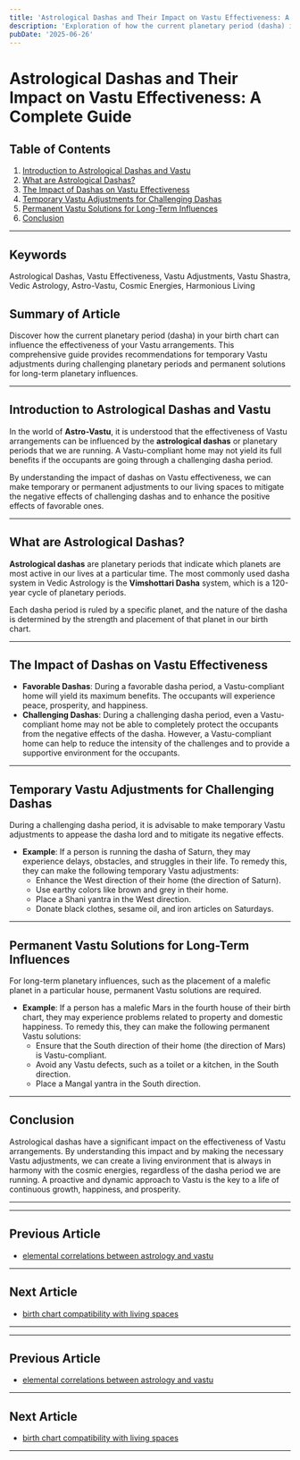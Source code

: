 ```yaml
---
title: 'Astrological Dashas and Their Impact on Vastu Effectiveness: A Complete Guide'
description: 'Exploration of how the current planetary period (dasha) in an individual\''s birth chart influences the effectiveness of Vastu arrangements, with recommendations for temporary Vastu adjustments during challenging planetary periods and permanent solutions for long-term planetary influences.'
pubDate: '2025-06-26'
---
```


# Astrological Dashas and Their Impact on Vastu Effectiveness: A Complete Guide

## Table of Contents
1. [Introduction to Astrological Dashas and Vastu](#introduction-to-astrological-dashas-and-vastu)
2. [What are Astrological Dashas?](#what-are-astrological-dashas)
3. [The Impact of Dashas on Vastu Effectiveness](#the-impact-of-dashas-on-vastu-effectiveness)
4. [Temporary Vastu Adjustments for Challenging Dashas](#temporary-vastu-adjustments-for-challenging-dashas)
5. [Permanent Vastu Solutions for Long-Term Influences](#permanent-vastu-solutions-for-long-term-influences)
6. [Conclusion](#conclusion)

---

## Keywords
Astrological Dashas, Vastu Effectiveness, Vastu Adjustments, Vastu Shastra, Vedic Astrology, Astro-Vastu, Cosmic Energies, Harmonious Living

## Summary of Article
Discover how the current planetary period (dasha) in your birth chart can influence the effectiveness of your Vastu arrangements. This comprehensive guide provides recommendations for temporary Vastu adjustments during challenging planetary periods and permanent solutions for long-term planetary influences.

---

## Introduction to Astrological Dashas and Vastu

In the world of **Astro-Vastu**, it is understood that the effectiveness of Vastu arrangements can be influenced by the **astrological dashas** or planetary periods that we are running. A Vastu-compliant home may not yield its full benefits if the occupants are going through a challenging dasha period.

By understanding the impact of dashas on Vastu effectiveness, we can make temporary or permanent adjustments to our living spaces to mitigate the negative effects of challenging dashas and to enhance the positive effects of favorable ones.

---

## What are Astrological Dashas?

**Astrological dashas** are planetary periods that indicate which planets are most active in our lives at a particular time. The most commonly used dasha system in Vedic Astrology is the **Vimshottari Dasha** system, which is a 120-year cycle of planetary periods.

Each dasha period is ruled by a specific planet, and the nature of the dasha is determined by the strength and placement of that planet in our birth chart.

---

## The Impact of Dashas on Vastu Effectiveness

- **Favorable Dashas**: During a favorable dasha period, a Vastu-compliant home will yield its maximum benefits. The occupants will experience peace, prosperity, and happiness.
- **Challenging Dashas**: During a challenging dasha period, even a Vastu-compliant home may not be able to completely protect the occupants from the negative effects of the dasha. However, a Vastu-compliant home can help to reduce the intensity of the challenges and to provide a supportive environment for the occupants.

---

## Temporary Vastu Adjustments for Challenging Dashas

During a challenging dasha period, it is advisable to make temporary Vastu adjustments to appease the dasha lord and to mitigate its negative effects.

- **Example**: If a person is running the dasha of Saturn, they may experience delays, obstacles, and struggles in their life. To remedy this, they can make the following temporary Vastu adjustments:
    - Enhance the West direction of their home (the direction of Saturn).
    - Use earthy colors like brown and grey in their home.
    - Place a Shani yantra in the West direction.
    - Donate black clothes, sesame oil, and iron articles on Saturdays.

---

## Permanent Vastu Solutions for Long-Term Influences

For long-term planetary influences, such as the placement of a malefic planet in a particular house, permanent Vastu solutions are required.

- **Example**: If a person has a malefic Mars in the fourth house of their birth chart, they may experience problems related to property and domestic happiness. To remedy this, they can make the following permanent Vastu solutions:
    - Ensure that the South direction of their home (the direction of Mars) is Vastu-compliant.
    - Avoid any Vastu defects, such as a toilet or a kitchen, in the South direction.
    - Place a Mangal yantra in the South direction.

---

## Conclusion

Astrological dashas have a significant impact on the effectiveness of Vastu arrangements. By understanding this impact and by making the necessary Vastu adjustments, we can create a living environment that is always in harmony with the cosmic energies, regardless of the dasha period we are running. A proactive and dynamic approach to Vastu is the key to a life of continuous growth, happiness, and prosperity.

---
---

## Previous Article
- [elemental correlations between astrology and vastu](200814_elemental_correlations_between_astrology_and_vastu.mdx)

---

## Next Article
- [birth chart compatibility with living spaces](200816_birth_chart_compatibility_with_living_spaces.mdx)

---
---

## Previous Article
- [elemental correlations between astrology and vastu](200814_elemental_correlations_between_astrology_and_vastu.mdx)

---

## Next Article
- [birth chart compatibility with living spaces](200816_birth_chart_compatibility_with_living_spaces.mdx)

---
